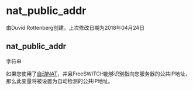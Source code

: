 # nat_public_addr

 由Duvid Rottenberg创建，上次修改日期为2018年04月24日

## nat_public_addr

字符串

如果您使用了[自动NAT](../FreeSWITCH-Explained/Networking/Auto-Nat_6587487.mdx#about)，并且FreeSWITCH能够识别指向您服务器的公共IP地址，那么此变量将被设置为自动检测的公共IP地址。